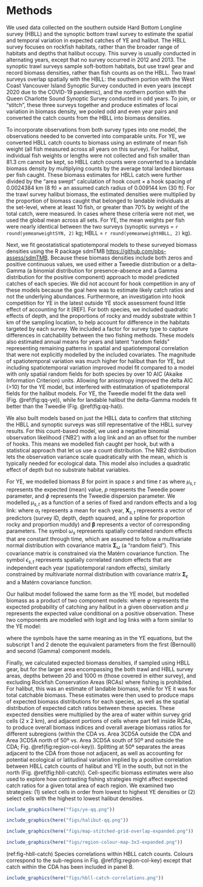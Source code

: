 # Methods {#sec:methods}

We used data collected on the southern outside Hard Bottom Longline survey (HBLL) and the synoptic bottom trawl survey to estimate the spatial and temporal variation in expected catches of YE and halibut.
The HBLL survey focuses on rockfish habitats, rather than the broader range of habitats and depths that halibut occupy.
This survey is usually conducted in alternating years, except that no survey occurred in 2012 and 2013.
The synoptic trawl surveys sample soft-bottom habitats, but use trawl gear and record biomass densities, rather than fish counts as on the HBLL.
Two trawl surveys overlap spatially with the HBLL: the southern portion with the West Coast Vancouver Island Synoptic Survey conducted in even years (except 2020 due to the COVID-19 pandemic), and the northern portion with the Queen Charlotte Sound Synoptic Survey conducted in odd years.
To join, or "stitch", these three surveys together and produce estimates of local variation in biomass density, we pooled odd and even year pairs and converted the catch counts from the HBLL into biomass densities.

To incorporate observations from both survey types into one model, the observations needed to be converted into comparable units.
For YE, we converted HBLL catch counts to biomass using an estimate of mean fish weight (all fish measured across all years on this survey).
For halibut, individual fish weights or lengths were not collected and fish smaller than 81.3 cm cannot be kept, so HBLL catch counts were converted to a landable biomass density by multiplying counts by the average total landed biomass per fish caught.
These biomass estimates for HBLL catch were further divided by the "area swept" calculation of hook count $\times$ a hook spacing of 0.0024384 km (8 ft) $\times$ an assumed catch radius of 0.009144 km (30 ft).
For the trawl survey halibut biomass, the estimated densities were multiplied by the proportion of biomass caught that belonged to landable individuals at the set-level, where at least 10 fish, or greater than 70% by weight of the total catch, were measured.
In cases where these criteria were not met, we used the global mean across all sets.
<!-- YE biomass densities from the trawl survey were left unadjusted because -->
For YE, the mean weights per fish were nearly identical between the two surveys (synoptic surveys = `r round(yemeanweightSYN, 2)` kg; HBLL = `r round(yemeanweightHBLL, 2)` kg).
<!-- Finally, all densities were converted from kg per kg/km2 to kg per ha for computational reasons. -->

Next, we fit geostatistical spatiotemporal models to these surveyed biomass densities using the R package sdmTMB <https://github.com/pbs-assess/sdmTMB>.
Because these biomass densities include both zeros and positive continuous values, we used either a Tweedie distribution or a delta-Gamma (a binomial distribution for presence-absence and a Gamma distribution for the positive component) approach to model predicted catches of each species.
We did not account for hook competition in any of these models because the goal here was to estimate likely catch ratios and not the underlying abundances.
Furthermore, an investigation into hook competition for YE in the latest outside YE stock assessment found little effect of accounting for it [REF].
For both species, we included quadratic effects of depth, and the proportions of rocky and muddy substrate within 1 km of the sampling location, to help account for difference in the habitats targeted by each survey.
We included a factor for survey type to capture differences in catchability between the two fishing methods.
These models also estimated annual means for years and latent "random fields" representing remaining patterns in spatial and spatiotemporal correlation that were not explicitly modelled by the included covariates.
The magnitude of spatiotemporal variation was much higher for halibut than for YE, but including spatiotemporal variation improved model fit compared to a model with only spatial random fields for both species by over 10 AIC (Akaike Information Criterion) units.
Allowing for anisotropy improved the delta AIC (>10) for the YE model, but interfered with estimatation of spatiotemporal fields for the halibut models.
For YE, the Tweedie model fit the data well (Fig. \@ref(fig:qq-ye)), while for landable halibut the delta-Gamma models fit better than the Tweedie (Fig. \@ref(fig:qq-hal)).
<!-- For Halibut, including a first-order autoregressive (AR1) correlation between spatiotemporal fields only marginally improved model fit (~5 $\Delta$ AIC), so we used independent spatiotemporal fields for both species. -->
  <!-- SA: add equations?-->

We also built models based on just the HBLL data to confirm that stitching the HBLL and synoptic surveys was still representative of the HBLL survey results.
For this count-based model, we used a negative binomial observation likelihood ('NB2') with a log link and an an offset for the number of hooks.
This means we modelled fish caught per hook, but with a statistical approach that let us use a count distribution.
The NB2 distribution lets the observation variance scale quadratically with the mean, which is typically needed for ecological data.
This model also includes a quadratic effect of depth but no substrate habitat variables.

<!-- TODO A BUNCH OF TECHNICAL STUFF HERE ABOUT FITTING AND confidence intervals (CIs). ... simulated 500 times... -->

<!-- if (!file.exists(f)) { -->
<!--   m_halibut_tweedie <- sdmTMB( -->
<!--     formula = density ~ 0 + as.factor(year) + as.factor(survey) +  -->
<!--       s(rocky, k = 3) + s(muddy, k = 3) + -->
<!--       depth_scaled + I(depth_scaled^2), -->
<!--     data = d_hal, -->
<!--     spde = mesh400kn, -->
<!--     fields = "IID", -->
<!--     time = "year", -->
<!--     silent = FALSE, -->
<!--     # anisotropy = TRUE, -->
<!--     family = tweedie(link = "log") -->
<!--   ) -->

For YE, we modelled biomass $B$ for point in space $s$ and time $t$ as
\begin{align}
  B_{s,t} &\sim \operatorname{Tweedie} \left(\mu_{s,t}, p, \phi \right), \: 1 < p < 2\ ,
\end{align}
where $\mu_{s,t}$ represents the expected (mean) value, $p$ represents the Tweedie power parameter, and $\phi$ represents the Tweedie dispersion parameter. We modelled $\mu_{s,t}$ as a function of a series of fixed and random effects and a log link:
\begin{align}
  \mu_{s,t} &= \exp 
  \left(\alpha_t + \bm{X}_{s,t} \bm{\beta} + \omega_s + \epsilon_{s,t} \right),\\
  \bm{\omega} &\sim \operatorname{MVNormal} \left( \bm{0}, \bm{\Sigma}_\omega \right),\\
  \bm{\epsilon}_t &\sim \operatorname{MVNormal} \left( \bm{0}, \bm{\Sigma}_{\epsilon} \right),
\end{align}
where $\alpha_t$ represents a mean for each year, $\bm{X}_{s,t}$ represents a vector of predictors (survey ID, depth, depth squared, and a spline for proportion rocky and proportion muddy) and $\bm{\beta}$ represents a vector of corresponding parameters.
The symbol $\omega_s$ represents spatially correlated random effects that are constant through time, which are assumed to follow a multivariate normal distribution with covariance matrix $\bm{\Sigma}_\omega$ (a "random field").
This covariance matrix is constrained via the Matérn covariance function.
The symbol $\epsilon_{s,t}$ represents spatially correlated random effects that are independent each year (spatiotemporal random effects), similarly constrained by multivariate normal distribution with covariance matrix $\bm{\Sigma}_{\epsilon}$ and a Matérn covariance function.

Our halibut model followed the same form as the YE model, but modelled biomass as a product of two component models:
\begin{align}
  B_{s,t} &\sim 
  \operatorname{Bernoulli} \left( \varphi_{s,t} \right) \cdot
    \operatorname{Gamma} \left( \mu_{s,t}, \frac{\mu_{s,t}}{\vartheta} \right),
\end{align}
where $\varphi$ represents the expected probability of catching any halibut in a given observation and $\mu$ represents the expected value conditional on a positive observation.
These two components are modelled with logit and log links with a form similar to the YE model:
\begin{align}
  \varphi_{s,t} &= \operatorname{logit}^{-1} 
  \left(\alpha_{1,t} + \bm{X}_{1,s,t} \bm{\beta_1} + \omega_{1,s} + \epsilon_{1,s,t} \right),\\
    \mu_{s,t} &= \exp 
  \left(\alpha_{2,t} + \bm{X}_{2,s,t} \bm{\beta_2} + \omega_{2,s} + \epsilon_{2,s,t} \right),
\end{align}

where the symbols have the same meaning as in the YE equations, but the subscript 1 and 2 denote the equivalent parameters from the first (Bernoulli) and second (Gamma) component models.

\vspace{0.000mm}

Finally, we calculated expected biomass densities, if sampled using HBLL gear, but for the larger area encompassing the both trawl and HBLL survey areas, depths between 20 and 1000 m (those covered in either survey), and excluding Rockfish Conservation Areas (RCAs) where fishing is prohibited.
For halibut, this was an estimate of landable biomass, while for YE it was for total catchable biomass.
These estimates were then used to produce maps of expected biomass distributions for each species, as well as the spatial distribution of expected catch ratios between these species.
These expected densities were multiplied by the area of water within survey grid cells (2 x 2 km), and adjacent portions of cells where part fell inside RCAs, to produce overall biomass indices and overall average biomass ratios for different subregions (within the CDA vs. Area 3CD5A outside the CDA and Area 3CD5A north of 50º vs. Area 3CD5A south of 50º and outside the CDA; Fig. \@ref(fig:region-col-key)).
Splitting at 50º separates the areas adjacent to the CDA from those not adjacent, as well as accounting for potential ecological or latitudinal variation implied by a positive correlation between HBLL catch counts of halibut and YE in the south, but not in the north (Fig. \@ref(fig:hbll-catch)).
Cell-specific biomass estimates were also used to explore how contrasting fishing strategies might affect expected catch ratios for a given total area of each region.
We examined two strategies: (1) select cells in order from lowest to highest YE densities or (2) select cells with the highest to lowest halibut densities.

```r
include_graphics(here("figs/ye-qq.png"))
```

```r
include_graphics(here("figs/halibut-qq.png"))
```

```r
include_graphics(here("figs/map-stitched-grid-overlap-expanded.png"))
```

```r
include_graphics(here("figs/region-colour-map-3x3-expanded.png"))
```

(ref:fig-hbll-catch) Species correlations within HBLL catch counts. Colours correspond to the sub-regions in Fig. \@ref(fig:region-col-key) except that catch within the CDA has been included in panel B.

```r
include_graphics(here("figs/hbll-catch-correlations.png"))
```

